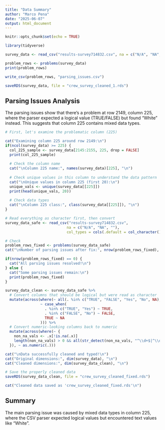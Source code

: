 ```yaml
---
title: "Data Summary"
author: "Marco Pena"
date: "2025-06-07"
output: html_document
---
```


```r
knitr::opts_chunk$set(echo = TRUE)
```

```r

library(tidyverse)

survey_data <- read_csv("results-survey714832.csv", na = c("N/A", "NA", ""))

problem_rows <- problems(survey_data)
print(problem_rows)

write_csv(problem_rows, "parsing_issues.csv")

saveRDS(survey_data, file = "crew_survey_cleaned_1.rds")
```

## Parsing Issues Analysis

The parsing issues show that there's a problem at row 2149, column 225, where the parser expected a logical value (TRUE/FALSE) but found "White" instead. This suggests that column 225 contains mixed data types.

```r

# First, let's examine the problematic column (225)

cat("Examining column 225 around row 2149:\n")
if(ncol(survey_data) >= 225) {
  col_225_sample <- survey_data[2145:2155, 225, drop = FALSE]
  print(col_225_sample)
  
  # Check the column name
  cat("\nColumn 225 name:", names(survey_data)[225], "\n")
  
  # Check unique values in this column to understand the data pattern
  cat("\nUnique values in column 225 (first 20):\n")
  unique_vals <- unique(survey_data[[225]])
  print(head(unique_vals, 20))
  
  # Check data types
  cat("\nColumn 225 class:", class(survey_data[[225]]), "\n")
}

# Read everything as character first, then convert
survey_data_safe <- read_csv("results-survey714832.csv", 
                            na = c("N/A", "NA", ""),
                            col_types = cols(.default = col_character()))

# Check
problem_rows_fixed <- problems(survey_data_safe)
cat("\nNumber of parsing issues after fix:", nrow(problem_rows_fixed), "\n")

if(nrow(problem_rows_fixed) == 0) {
  cat("All parsing issues resolved!\n")
} else {
  cat("Some parsing issues remain:\n")
  print(problem_rows_fixed)
}

survey_data_clean <- survey_data_safe %>%
  # Convert columns that should be logical but were read as character
  mutate(across(where(~ all(. %in% c("TRUE", "FALSE", "Yes", "No", NA), na.rm = TRUE)), 
                ~ case_when(
                  . %in% c("TRUE", "Yes") ~ TRUE,
                  . %in% c("FALSE", "No") ~ FALSE,
                  TRUE ~ NA
                ))) %>%
  # Convert numeric-looking columns back to numeric
  mutate(across(where(~ {
    non_na_vals <- .x[!is.na(.x)]
    length(non_na_vals) > 0 && all(str_detect(non_na_vals, "^\\d+$|^\\d*\\.\\d+$"))
  }), ~ as.numeric(.)))

cat("\nData successfully cleaned and typed!\n")
cat("Original dimensions:", dim(survey_data), "\n")
cat("Cleaned dimensions:", dim(survey_data_clean), "\n")

# Save the properly cleaned data
saveRDS(survey_data_clean, file = "crew_survey_cleaned_fixed.rds")

cat("Cleaned data saved as 'crew_survey_cleaned_fixed.rds'\n")
```

## Summary

The main parsing issue was caused by mixed data types in column 225, where the CSV parser expected logical values but encountered text values like "White". 

